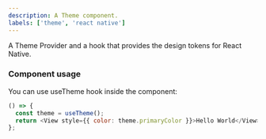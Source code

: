```yaml
---
description: A Theme component.
labels: ['theme', 'react native']
---
```



A Theme Provider and a hook that provides the design tokens for React Native.

### Component usage

You can use useTheme hook inside the component:

```js live
() => {
  const theme = useTheme();
  return <View style={{ color: theme.primaryColor }}>Hello World</View>;
};
```